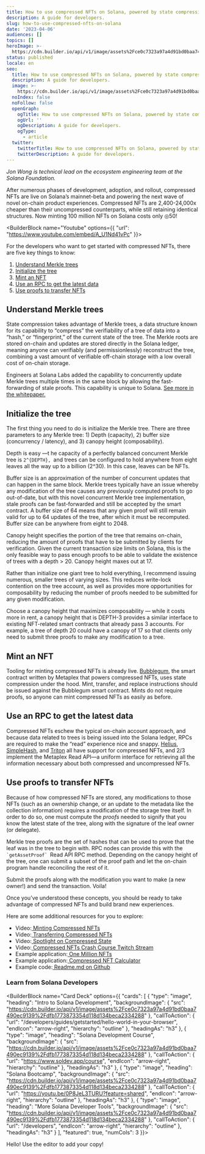 ```yaml
---
title: How to use compressed NFTs on Solana, powered by state compression
description: A guide for developers.
slug: how-to-use-compressed-nfts-on-solana
date: '2023-04-06'
audiences: []
topics: []
heroImage: >-
  https://cdn.builder.io/api/v1/image/assets%2Fce0c7323a97a4d91bd0baa7490ec9139%2Fe085d3562fc54ec4a1623b2143d31d2d
status: published
locale: en
seo:
  title: How to use compressed NFTs on Solana, powered by state compression
  description: A guide for developers.
  image: >-
    https://cdn.builder.io/api/v1/image/assets%2Fce0c7323a97a4d91bd0baa7490ec9139%2Fe085d3562fc54ec4a1623b2143d31d2d
  noIndex: false
  noFollow: false
  openGraph:
    ogTitle: How to use compressed NFTs on Solana, powered by state compression
    ogUrl: ''
    ogDescription: A guide for developers.
    ogType:
      - article
  twitter:
    twitterTitle: How to use compressed NFTs on Solana, powered by state compression
    twitterDescription: A guide for developers.
---
```


_Jon Wong is technical lead on the ecosystem engineering team at the Solana Foundation._

After numerous phases of development, adoption, and rollout, compressed NFTs are live on Solana’s mainnet-beta and powering the next wave of novel on-chain product experiences. Compressed NFTs are 2,400-24,000x cheaper than their uncompressed counterparts, while still retaining identical structures. Now minting 100 million NFTs on Solana costs only ◎50!

<BuilderBlock name="Youtube" options={{
  "url": "https://www.youtube.com/embed/A_U1Nd41vPc"
}}>

</BuilderBlock>

For the developers who want to get started with compressed NFTs, there are five key things to know:

1.  [Understand Merkle trees](https://solana.com/news/how-to-use-compressed-nfts-on-solana#understand-merkle-trees)
2.  [Initialize the tree](https://solana.com/news/how-to-use-compressed-nfts-on-solana#initialize-tree)
3.  [Mint an NFT](https://solana.com/news/how-to-use-compressed-nfts-on-solana#mint-an-nft)
4.  [Use an RPC to get the latest data](https://solana.com/news/how-to-use-compressed-nfts-on-solana#rpc)
5.  [Use proofs to transfer NFTs](https://solana.com/news/how-to-use-compressed-nfts-on-solana#proofs)

## Understand Merkle trees

State compression takes advantage of Merkle trees, a data structure known for its capability to “compress” the verifiability of a tree of data into a “hash,” or “fingerprint,” of the current state of the tree. The Merkle roots are stored on-chain and updates are stored directly in the Solana ledger, meaning anyone can verifiably (and permissionlessly) reconstruct the tree, combining a vast amount of verifiable off-chain storage with a low overall cost of on-chain storage. 

Engineers at Solana Labs added the capability to concurrently update Merkle trees multiple times in the same block by allowing the fast-forwarding of stale proofs. This capability is unique to Solana. [See more in the whitepaper.](https://drive.google.com/file/d/1BOpa5OFmara50fTvL0VIVYjtg-qzHCVc/view)

<h2>Initialize the tree</h2><p>The first thing you need to do is initialize the Merkle tree. There are three parameters to any Merkle tree: 1) Depth (capacity), 2) buffer size (concurrency / latency), and 3) canopy height (composability).</p><p>Depth is easy —t he capacity of a perfectly balanced concurrent Merkle tree is <code>2^{DEPTH}, </code>and trees can be configured to hold anywhere from eight leaves all the way up to a billion (2^30). In this case, leaves can be NFTs.</p><p>Buffer size is an approximation of the number of concurrent updates that can happen in the same block. Merkle trees typically have an issue whereby any modification of the tree causes any previously computed proofs to go out-of-date, but with this novel concurrent Merkle tree implementation, stale proofs can be fast-forwarded and still be accepted by the smart contract. A buffer size of 64 means that any given proof will still remain valid for up to 64 updates of the tree, after which it must be recomputed. Buffer size can be anywhere from eight to 2048.</p><p>Canopy height specifies the portion of the tree that remains on-chain, reducing the amount of proofs that have to be submitted by clients for verification. Given the current transaction size limits on Solana, this is the only feasible way to pass enough proofs to be able to validate the existence of trees with a depth &gt; 20. Canopy height maxes out at 17.</p><p>Rather than initialize one giant tree to hold everything, I recommend issuing numerous, smaller trees of varying sizes. This reduces write-lock contention on the tree account, as well as provides more opportunities for composability by reducing the number of proofs needed to be submitted for any given modification.</p><p>Choose a canopy height that maximizes composability — while it costs more in rent, a canopy height that is DEPTH-3 provides a similar interface to existing NFT-related smart contracts that already pass 3 accounts. For example, a tree of depth 20 could have a canopy of 17 so that clients only need to submit three proofs to make any modification to a tree.</p>

## Mint an NFT

Tooling for minting compressed NFTs is already live. [Bubblegum](https://github.com/metaplex-foundation/metaplex-program-library/tree/master/bubblegum/program), the smart contract written by Metaplex that powers compressed NFTs, uses state compression under the hood. Mint, transfer, and replace instructions should be issued against the Bubblegum smart contract. Mints do not require proofs, so anyone can mint compressed NFTs as easily as before.

## Use an RPC to get the latest data

Compressed NFTs eschew the typical on-chain account approach, and because data related to trees is being issued into the Solana ledger, RPCs are required to make the “read” experience nice and snappy. [Helius](https://helius.xyz/), [SimpleHash](https://simplehash.com/), and [Triton](https://triton.one/#/) all have support for compressed NFTs, and 2/3 implement the Metaplex Read API—a uniform interface for retrieving all the information necessary about both compressed and uncompressed NFTs.

<h2>Use proofs to transfer NFTs</h2><p>Because of how compressed NFTs are stored, any modifications to those NFTs (such as an ownership change, or an update to the metadata like the collection information) requires a modification of the storage tree itself. In order to do so, one must compute the <em>proofs</em> needed to signify that you know the latest state of the tree, along with the signature of the leaf owner (or delegate).&nbsp;</p><p>Merkle tree proofs are the set of hashes that can be used to prove that the leaf was in the tree to begin with.&nbsp;RPC nodes can provide this with the <code>`getAssetProof` </code>Read API RPC method. Depending on the canopy height of the tree, one can submit a subset of the proof path and let the on-chain program handle reconciling the rest of it.&nbsp;</p><p>Submit the proofs along with the modification you want to make (a new owner!) and send the transaction. Voila!</p><p>Once you’ve understood these concepts, you should be ready to take advantage of compressed NFTs and build brand new experiences.</p><p>Here are some additional resources for you to explore:</p><ul><li>Video:<a href="https://www.youtube.com/watch?v=A_U1Nd41vPc" rel="noopener noreferrer" target="_blank"> Minting Compressed NFTs</a></li><li>Video:<a href="https://www.youtube.com/watch?v=FOO5eT7K_e4" rel="noopener noreferrer" target="_blank"> Transferring Compressed NFTs</a></li><li>Video:<a href="https://youtu.be/W4xm4kuXwQk" rel="noopener noreferrer" target="_blank"> Spotlight on Compressed State</a></li><li>Video:<a href="https://www.twitch.tv/videos/1779068559" rel="noopener noreferrer" target="_blank"> Compressed NFTs Crash Course Twitch Stream</a></li><li>Example application:<a href="https://www.onemillionnfts.page/" rel="noopener noreferrer" target="_blank"> One Million NFTs</a></li><li>Example application:<a href="https://compressed.app/" rel="noopener noreferrer" target="_blank"> Compressed NFT Calculator</a></li><li>Example code:<a href="https://github.com/solana-developers/compressed-nfts/#readme" rel="noopener noreferrer" target="_blank"> Readme.md on Github</a></li></ul>

### Learn from Solana Developers

<BuilderBlock name="Card Deck" options={{
  "cards": [
    {
      "type": "image",
      "heading": "Intro to Solana Development",
      "backgroundImage": {
        "src": "https://cdn.builder.io/api/v1/image/assets%2Fce0c7323a97a4d91bd0baa7490ec9139%2Fdfb1773873354d118d134beca2334288"
      },
      "callToAction": {
        "url": "/developers/guides/getstarted/hello-world-in-your-browser",
        "endIcon": "arrow-right",
        "hierarchy": "outline"
      },
      "headingAs": "h3"
    },
    {
      "type": "image",
      "heading": "Solana Development Course",
      "backgroundImage": {
        "src": "https://cdn.builder.io/api/v1/image/assets%2Fce0c7323a97a4d91bd0baa7490ec9139%2Fdfb1773873354d118d134beca2334288"
      },
      "callToAction": {
        "url": "https://www.soldev.app/course",
        "endIcon": "arrow-right",
        "hierarchy": "outline"
      },
      "headingAs": "h3"
    },
    {
      "type": "image",
      "heading": "Solana Bootcamp",
      "backgroundImage": {
        "src": "https://cdn.builder.io/api/v1/image/assets%2Fce0c7323a97a4d91bd0baa7490ec9139%2Fdfb1773873354d118d134beca2334288"
      },
      "callToAction": {
        "url": "https://youtu.be/0P8JeL3TURU?feature=shared",
        "endIcon": "arrow-right",
        "hierarchy": "outline"
      },
      "headingAs": "h3"
    },
    {
      "type": "image",
      "heading": "More Solana Developer Tools",
      "backgroundImage": {
        "src": "https://cdn.builder.io/api/v1/image/assets%2Fce0c7323a97a4d91bd0baa7490ec9139%2Fdfb1773873354d118d134beca2334288"
      },
      "callToAction": {
        "url": "/developers",
        "endIcon": "arrow-right",
        "hierarchy": "outline"
      },
      "headingAs": "h3"
    }
  ],
  "featured": true,
  "numCols": 3
}}>

</BuilderBlock>

Hello! Use the editor to add your copy!
